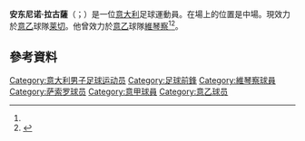 {{noteTA
|G1=Football
|G2=意甲
}}

{{Infobox football biography
|name               = 安东尼诺·拉古萨<br />Antonino Ragusa
|birth_date          = {{birth date and age|1990|3|27|df=y}}
|birth_place         = [[意大利|意大利]][[墨西拿|墨西拿]]
|height              = {{Height|m=1.83}}
|position            = 中場
|currentclub         = [[莱切足球俱乐部|莱切]]
|clubnumber          = 7
|youthyears1         = 2000–2006
|youthclubs1         = Giardini Naxos
|youthyears2         = 2006–2008
|youthclubs2         = [[特雷维索足球俱乐部|特雷維索]]
|years1              = 2008–2009 | caps1  = 1  | goals1  = 0 | clubs1  = [[特雷维索足球俱乐部|特雷維索]]
|years2              = 2009–2012 | caps2  = 0  | goals2  = 0 | clubs2  = [[热那亚板球与足球俱乐部|熱拿亞]]
|years3              = 2010–2011 | caps3  = 32 | goals3  = 7 | clubs3  = → [[沙勒尼塔納足球俱樂部|沙蘭力坦拿]] (外借)
|years4              = 2011–2012 | caps4  = 33 | goals4  = 7 | clubs4  = → [[雷吉納足球俱樂部|里賈納]] (外借)
|years5              = 2012–2015 | caps5  = 40 | goals5  = 9 | clubs5  = [[佩斯卡拉足球俱乐部|佩斯卡拉]]
|years6              = 2012–2013 | caps6  = 36 | goals6  = 1 | clubs6  = → [[特尔纳纳足球俱乐部|特拉納]] (外借)
|years7              = 2014      | caps7  = 1  | goals7  = 0 | clubs7  = → [[热那亚板球与足球俱乐部|熱拿亞]] (外借)
|years8              = 2014–2015 | caps8  = 16 | goals8  = 3 | clubs8  = → [[维琴察足球俱乐部|維琴察]] (外借)
|years9              = 2015–2016 | caps9  = 37 | goals9  = 8 | clubs9  = [[切塞纳足球俱乐部|切塞納]]
|years10             = 2016–2019 | caps10 = 55  | goals10 = 4 | clubs10 = [[薩斯索羅足球體育會|薩斯索羅]]
|years11             = 2018–2019 | caps11 = 11  | goals11 = 0 | clubs11 = → [[維羅納足球俱樂部|維羅納]] (外借)
|years12             = 2019–2022 | caps12 = 0   | goals12 = 0 | clubs12 = [[維羅納足球俱樂部|維羅納]]
|years13            = 2019–2020 | caps13 = 27  | goals13 = 8 | clubs13 = → [[斯佩齊亞足球俱樂部|史柏斯亞]] (外借)
|years14             = 2020–2021 | caps14 = 30 | goals14 = 2 | clubs14 = → [[布雷西亚足球俱乐部|布雷西亚]] (外借)
|years15             = 2022–     | caps15 = 6   | goals15 = 0 | clubs15 = [[莱切足球俱乐部|莱切]]
|nationalyears1      = 2011
|nationalteam1       = [[意大利21歲以下國家足球隊|意大利U21]]
|nationalcaps1       = 2
|nationalgoals1      = 0
|club-update         = 15:10, 27 February 2022 (UTC)
|nationalteam-update = 15:10, 15 November 2011 (UTC)
}}

'''安东尼诺·拉古薩'''（{{lang-it|Antonino Ragusa}}；{{bd|1990年|3月27日}}）是一位[[意大利|意大利]]足球運動員。在場上的位置是中場。現效力於[[意乙|意乙]]球隊[[莱切足球俱乐部|莱切]]。他曾效力於[[意乙|意乙]]球隊[[維琴察足球俱樂部|維琴察]]<ref name=Genoa2012bilancio/><ref>{{cite news|url=http://www.pescaracalcio.com/stagione/archivio-news/5648-speciale-calciomercato.html|title=Speciale Calciomercato|date=30 July 2012|accessdate=22 September 2014|publisher=Delfino Pescara 1936|language=it|deadurl=yes|archiveurl=https://web.archive.org/web/20140925010452/http://www.pescaracalcio.com/stagione/archivio-news/5648-speciale-calciomercato.html|archivedate=2014年9月25日}}</ref>。

==參考資料==
{{Reflist}}

{{萊切球員名單}}

{{DEFAULTSORT:Ragusa, Antonino}}
[[Category:意大利男子足球运动员|Category:意大利男子足球运动员]]
[[Category:足球前鋒|Category:足球前鋒]]
[[Category:維琴察球員|Category:維琴察球員]]
[[Category:萨索罗球员|Category:萨索罗球员]]
[[Category:意甲球員|Category:意甲球員]]
[[Category:意乙球员|Category:意乙球员]]
{{Sport-bio-stub}}
